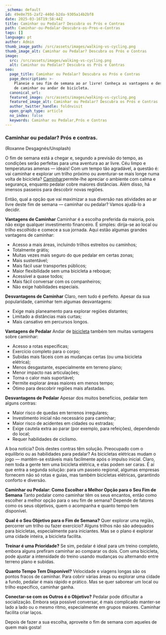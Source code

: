 ```yaml
---
_schema: default
id: 49e8e755-2af2-440d-b2da-9305a14b2bf8
date: 2025-03-16T19:58:44Z
title: Caminhar ou Pedalar? Descubra os Prós e Contras
path: Caminhar-ou-Pedalar-Descubra-os-Pros-e-Contras
tags: []
language: pt
author: Admin
thumb_image_path: /src/assets/images/walking-vs-cycling.png
thumb_image_alt: Caminhar ou Pedalar? Descubra os Prós e Contras
image:
  src: /src/assets/images/walking-vs-cycling.png
  alt: Caminhar ou Pedalar? Descubra os Prós e Contras
seo:
  page_title: Caminhar ou Pedalar? Descubra os Prós e Contras
  page_description: >-
    Planeie o seu fim de semana ao ar livre! Conheça as vantagens e desvantagens
    de caminhar ou andar de bicicleta.
  canonical_url:
  featured_image: /src/assets/images/walking-vs-cycling.png
  featured_image_alt: Caminhar ou Pedalar? Descubra os Prós e Contras
  author_twitter_handle: foldnvisit
  open_graph_type: article
  no_index: false
  keywords: Caminhar ou Pedalar,Prós e Contras
---
```


### Caminhar ou pedalar? Prós e contras.

(Roxanne Desgagnés/Unsplash)

O fim de semana está a chegar e, segundo a previsão do tempo, as condições serão
perfeitas para uma aventura ao ar livre. Céu limpo e temperaturas amenas —
ideais! Com um tempo tão agradável, a questão é: vai caminhar e explorar um
trilho próximo ou aventurar-se mais longe numa volta de bicicleta?
[Caminhar](https://topwalkingtoursportugal.com/pt/)permite-lhe apreciar o
ambiente com calma e segurança, enquanto pedalar cobre maiores distâncias. Além
disso, há imensos passeios para descobrir novas regiões.

Então, qual a opção que vai maximizar a sua diversão nas atividades ao ar livre
deste fim de semana — caminhar ou pedalar? Vamos ajudá-lo a decidir.

**Vantagens de Caminhar** Caminhar é a escolha preferida da maioria, pois não
exige qualquer investimento financeiro. É simples: dirija-se ao local ou trilho
escolhido e comece a sua jornada. Aqui estão algumas grandes vantagens de
caminhar:

- Acesso a mais áreas, incluindo trilhos estreitos ou caminhos;
- Totalmente grátis;
- Muitas vezes mais seguro do que pedalar em certas zonas;
- Mais sustentável;
- Mais fácil usar transportes públicos;
- Maior flexibilidade sem uma bicicleta a reboque;
- Acessível a quase todos;
- Mais fácil conversar com os companheiros;
- Não exige habilidades especiais.

**Desvantagens de Caminhar** Claro, nem tudo é perfeito. Apesar da sua
popularidade, caminhar tem algumas desvantagens:

- Exige mais planeamento para explorar regiões distantes;
- Limitado a distâncias mais curtas;
- Mais cansativo em percursos longos.

**Vantagens de Pedalar** Andar de
[bicicleta](https://topbiketoursportugal.com/pt/bicicletas/) também tem muitas
vantagens sobre caminhar:

- Acesso a rotas específicas;
- Exercício completo para o corpo;
- Subidas mais fáceis com as mudanças certas (ou uma bicicleta elétrica);
- Menos desgastante, especialmente em terreno plano;
- Menor impacto nas articulações;
- Torna o calor mais suportável;
- Permite explorar áreas maiores em menos tempo;
- Ótimo para descobrir regiões mais afastadas.

**Desvantagens de Pedalar** Apesar dos muitos benefícios, pedalar tem alguns
contras:

- Maior risco de quedas em terrenos irregulares;
- Investimento inicial não necessário para caminhar;
- Maior risco de acidentes em cidades ou estradas;
- Exige cautela extra ao parar (por exemplo, para refeições), dependendo do
  local;
- Requer habilidades de ciclismo.

A boa notícia? Dois destes contras têm solução. Preocupado com o equilíbrio ou
as habilidades para pedalar? As bicicletas elétricas mudam o jogo — mantêm-se
estáveis mais facilmente após o impulso inicial. Claro, nem toda a gente tem uma
bicicleta elétrica, e elas podem ser caras. É aí que entra a segunda solução:
para um passeio regional, algumas empresas fornecem não só rotas e guias, mas
também bicicletas elétricas, garantindo conforto e diversão.

**Caminhar ou Pedalar: Como Escolher a Melhor Opção para o Seu Fim de Semana**
Tanto pedalar como caminhar têm os seus encantos, então como escolher a melhor
opção para o seu fim de semana? Depende de fatores como os seus objetivos, quem
o acompanha e quanto tempo tem disponível.

**Qual é o Seu Objetivo para o Fim de Semana?** Quer explorar uma região,
percorrer um trilho ou fazer exercício? Alguns trilhos não são adequados para
bicicletas, especialmente para iniciantes. Mas se o plano é explorar uma cidade
inteira, a bicicleta facilita.

**Treinar é uma Prioridade?** Se sim, pedalar é ideal para um treino completo,
embora alguns prefiram caminhar ao comparar os dois. Com uma bicicleta, pode
ajustar a intensidade do treino usando mudanças ou alternando entre terreno
plano e subidas.

**Quanto Tempo Tem Disponível?** Velocidade e viagens longas são os pontos
fracos de caminhar. Para cobrir várias áreas ou explorar uma cidade a fundo,
pedalar é mais rápido e prático. Mas se quer saborear um local ou trilho
específico, caminhar ganha.

**Conectar-se com os Outros é o Objetivo?** Pedalar pode dificultar a
socialização. Embora seja possível conversar, é mais complicado manter-se lado a
lado ou o mesmo ritmo, especialmente em grupos maiores. Caminhar facilita criar
laços.

Depois de fazer a sua escolha, aproveite o fim de semana com aqueles de quem
mais gosta!
